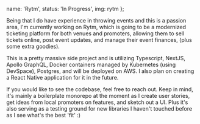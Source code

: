 
  name: 'Rytm',
  status: 'In Progress',
  img: rytm
};

Being that I do have experience in throwing events and this is a passion area, I'm currently working on Rytm, which is going to be a modernized ticketing platform for both venues and promoters, allowing them to sell tickets online, post event updates, and manage their event finances, (plus some extra goodies).

This is a pretty massive side project and is utilizing Typescript, NextJS, Apollo GraphQL, Docker containers managed by Kubernetes (using DevSpace), Postgres, and will be deployed on AWS. I also plan on creating a React Native application for it in the future.

If you would like to see the codebase, feel free to reach out. Keep in mind, it's mainly a boilerplate monorepo at the moment as I create user stories, get ideas from local promoters on features, and sketch out a UI. Plus it's also serving as a testing ground for new libraries I haven't touched before as I see what's the best 'fit' :)